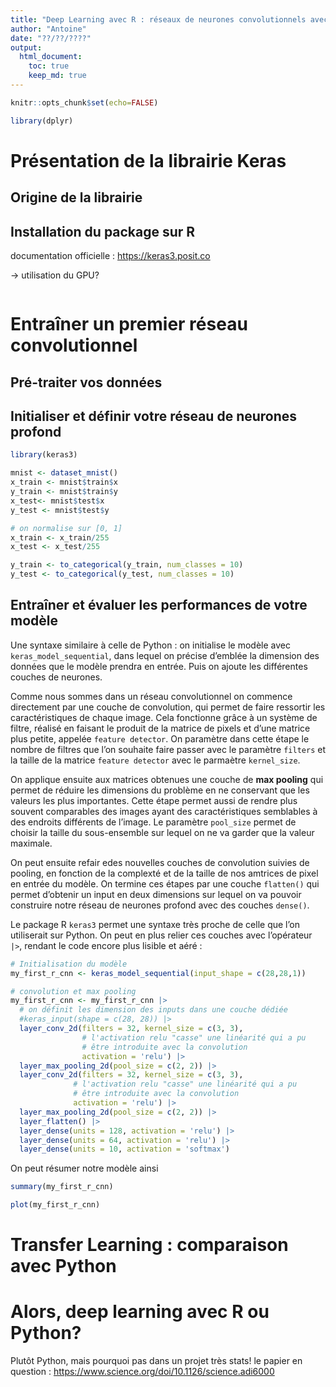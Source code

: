 ```yaml
---
title: "Deep Learning avec R : réseaux de neurones convolutionnels avec la librairie keras"
author: "Antoine"
date: "??/??/????"
output: 
  html_document:
    toc: true
    keep_md: true
---
```


```r
knitr::opts_chunk$set(echo=FALSE)

library(dplyr)
```

# Présentation de la librairie Keras

## Origine de la librairie

## Installation du package sur R

documentation officielle : <https://keras3.posit.co>

-\> utilisation du GPU?

```r

```

# Entraîner un premier réseau convolutionnel

## Pré-traiter vos données

## Initialiser et définir votre réseau de neurones profond

```r
library(keras3)

mnist <- dataset_mnist()
x_train <- mnist$train$x
y_train <- mnist$train$y
x_test<- mnist$test$x
y_test <- mnist$test$y

# on normalise sur [0, 1]
x_train <- x_train/255
x_test <- x_test/255

y_train <- to_categorical(y_train, num_classes = 10)
y_test <- to_categorical(y_test, num_classes = 10)
```

## Entraîner et évaluer les performances de votre modèle

Une syntaxe similaire à celle de Python : on initialise le modèle avec `keras_model_sequential`, dans lequel on précise d'emblée la dimension des données que le modèle prendra en entrée. Puis on ajoute les différentes couches de neurones.  

Comme nous sommes dans un réseau convolutionnel on commence directement par une couche de convolution, qui permet de faire ressortir les caractéristiques de chaque image. Cela fonctionne grâce à un système de filtre, réalisé en faisant le produit de la matrice de pixels et d'une matrice plus petite, appelée `feature detector`. On paramètre dans cette étape le nombre de filtres que l'on souhaite faire passer avec le paramètre `filters` et la taille de la matrice `feature detector` avec le parmaètre `kernel_size`.   

On applique ensuite aux matrices obtenues une couche de **max pooling** qui permet de réduire les dimensions du problème en ne conservant que les valeurs les plus importantes. Cette étape permet aussi de rendre plus souvent comparables des images ayant des caractéristiques semblables à des endroits différents de l'image. Le paramètre `pool_size` permet de choisir la taille du sous-ensemble sur lequel on ne va garder que la valeur maximale. 

On peut ensuite refair edes nouvelles couches de convolution suivies de pooling, en fonction de la complexté et de la taille de nos amtrices de pixel en entrée du modèle. On termine ces étapes par une couche `flatten()` qui permet d'obtenir un input en deux dimensions sur lequel on va pouvoir construire notre réseau de neurones profond avec des couches `dense()`.

Le package R `keras3` permet une syntaxe très proche de celle que l'on utiliserait sur Python. On peut en plus relier ces couches avec l'opérateur `|>`, rendant le code encore plus lisible et aéré : 

```r
# Initialisation du modèle  
my_first_r_cnn <- keras_model_sequential(input_shape = c(28,28,1))

# convolution et max pooling
my_first_r_cnn <- my_first_r_cnn |> 
  # on définit les dimension des inputs dans une couche dédiée
  #keras_input(shape = c(28, 28)) |> 
  layer_conv_2d(filters = 32, kernel_size = c(3, 3), 
                # l'activation relu "casse" une linéarité qui a pu
                # être introduite avec la convolution
                activation = 'relu') |> 
  layer_max_pooling_2d(pool_size = c(2, 2)) |> 
  layer_conv_2d(filters = 32, kernel_size = c(3, 3), 
              # l'activation relu "casse" une linéarité qui a pu
              # être introduite avec la convolution
              activation = 'relu') |> 
  layer_max_pooling_2d(pool_size = c(2, 2)) |> 
  layer_flatten() |> 
  layer_dense(units = 128, activation = 'relu') |> 
  layer_dense(units = 64, activation = 'relu') |> 
  layer_dense(units = 10, activation = 'softmax')
```

On peut résumer notre modèle ainsi

```r
summary(my_first_r_cnn)
```
```r
plot(my_first_r_cnn)
```

# Transfer Learning : comparaison avec Python

# Alors, deep learning avec R ou Python?

Plutôt Python, mais pourquoi pas dans un projet très stats! le papier en question : <https://www.science.org/doi/10.1126/science.adi6000>
